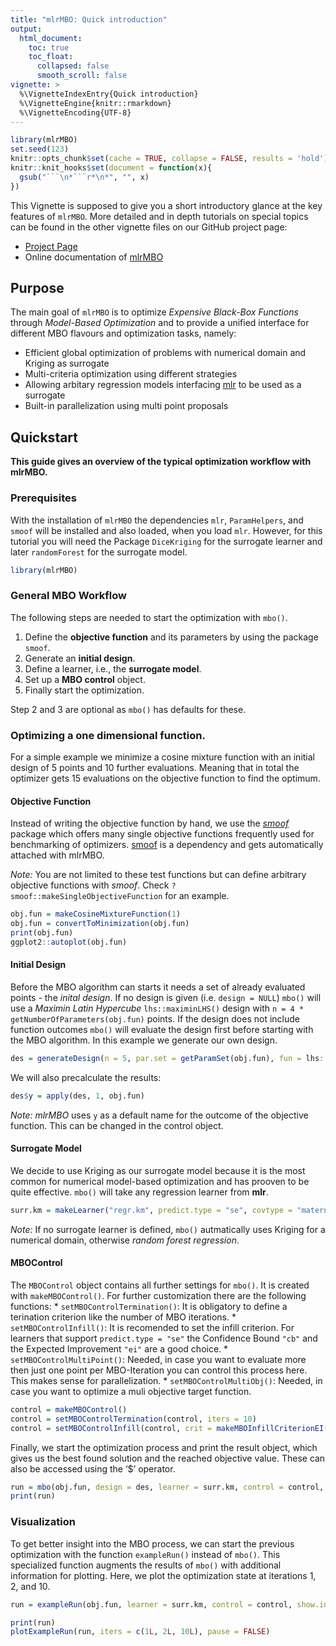 ```yaml
---
title: "mlrMBO: Quick introduction"
output:
  html_document:
    toc: true
    toc_float:
      collapsed: false
      smooth_scroll: false
vignette: >
  %\VignetteIndexEntry{Quick introduction}
  %\VignetteEngine{knitr::rmarkdown}
  %\VignetteEncoding{UTF-8}
---
```


```r
library(mlrMBO)
set.seed(123)
knitr::opts_chunk$set(cache = TRUE, collapse = FALSE, results = 'hold')
knitr::knit_hooks$set(document = function(x){
  gsub("```\n*```r*\n*", "", x)
})
```

This Vignette is supposed to give you a short introductory glance at the key features of `mlrMBO`.
More detailed and in depth tutorials on special topics can be found in the other vignette files on our GitHub project page:

- [Project Page](https://github.com/mlr-org/mlrMBO/)
- Online documentation of [mlrMBO](https://mlr-org.github.io/mlrMBO/)

## Purpose

The main goal of `mlrMBO` is to optimize *Expensive Black-Box Functions* through *Model-Based Optimization* and to provide a unified interface for different MBO flavours and optimization tasks, namely:

- Efficient global optimization of problems with numerical domain and Kriging as surrogate
- Multi-criteria optimization using different strategies
- Allowing arbitary regression models interfacing [mlr](https://github.com/mlr-org/mlr/) to be used as a surrogate
- Built-in parallelization using multi point proposals

## Quickstart

**This guide gives an overview of the typical optimization workflow with mlrMBO.**

### Prerequisites

With the installation of `mlrMBO` the dependencies `mlr`, `ParamHelpers`, and `smoof` will be installed and also loaded, when you load `mlr`.
However, for this tutorial you will need the Package `DiceKriging` for the surrogate learner and later `randomForest` for the surrogate model.

```r
library(mlrMBO)
```

### General MBO Workflow

The following steps are needed to start the optimization with `mbo()`.

1. Define the **objective function** and its parameters by using the package `smoof`.
2. Generate an **initial design**.
3. Define a learner, i.e., the **surrogate model**.
4. Set up a **MBO control** object.
5. Finally start the optimization.

Step 2 and 3 are optional as `mbo()` has defaults for these.


### Optimizing a one dimensional function.

For a simple example we minimize a cosine mixture function with an initial design of 5 points and 10 further evaluations.
Meaning that in total the optimizer gets 15 evaluations on the objective function to find the optimum.

#### Objective Function

Instead of writing the objective function by hand, we use the [*smoof*](https://cran.r-project.org/package=smoof) package which offers many single objective functions frequently used for benchmarking of optimizers.
[smoof](https://cran.r-project.org/package=smoof) is a dependency and gets automatically attached with mlrMBO.

_Note:_ You are not limited to these test functions but can define arbitrary objective functions with *smoof*.
Check `?smoof::makeSingleObjectiveFunction` for an example.

```r
obj.fun = makeCosineMixtureFunction(1)
obj.fun = convertToMinimization(obj.fun)
print(obj.fun)
ggplot2::autoplot(obj.fun)
```

#### Initial Design

Before the MBO algorithm can starts it needs a set of already evaluated points - the *inital design*.
If no design is given (i.e. `design = NULL`) `mbo()` will use a *Maximin Latin Hypercube* `lhs::maximinLHS()` design with `n = 4 * getNumberOfParameters(obj.fun)` points.
If the design does not include function outcomes `mbo()` will evaluate the design first before starting with the MBO algorithm.
In this example we generate our own design.

```r
des = generateDesign(n = 5, par.set = getParamSet(obj.fun), fun = lhs::randomLHS)
```

We will also precalculate the results:

```r
des$y = apply(des, 1, obj.fun)
```

_Note:_ *mlrMBO* uses `y` as a default name for the outcome of the objective function.
This can be changed in the control object.

#### Surrogate Model

We decide to use Kriging as our surrogate model because it is the most common for numerical model-based optimization and has prooven to be quite effective.
`mbo()` will take any regression learner from **mlr**.

```r
surr.km = makeLearner("regr.km", predict.type = "se", covtype = "matern3_2", control = list(trace = FALSE))
```

_Note:_ If no surrogate learner is defined, `mbo()` autmatically uses Kriging for a numerical domain, otherwise *random forest regression*.

#### MBOControl

The `MBOControl` object contains all further settings for `mbo()`.
It is created with `makeMBOControl()`.
For further customization there are the following functions:
* `setMBOControlTermination()`: It is obligatory to define a terination criterion like the number of MBO iterations.
* `setMBOControlInfill()`: It is recomended to set the infill criterion. For learners that support `predict.type = "se"` the Confidence Bound `"cb"` and the Expected Improvement `"ei"` are a good choice.
* `setMBOControlMultiPoint()`: Needed, in case you want to evaluate more then just one point per MBO-Iteration you can control this process here. This makes sense for parallelization.
* `setMBOControlMultiObj()`: Needed, in case you want to optimize a muli objective target function.


```r
control = makeMBOControl()
control = setMBOControlTermination(control, iters = 10)
control = setMBOControlInfill(control, crit = makeMBOInfillCriterionEI())
```

Finally, we start the optimization process and print the result object, which gives us the best found solution and the reached objective value.
These can also be accessed using the '$' operator.

```r
run = mbo(obj.fun, design = des, learner = surr.km, control = control, show.info = TRUE)
print(run)
```

### Visualization

To get better insight into the MBO process, we can start the previous optimization with the function `exampleRun()` instead of `mbo()`.
This specialized function augments the results of `mbo()` with additional information for plotting.
Here, we plot the optimization state at iterations 1, 2, and 10.

```r
run = exampleRun(obj.fun, learner = surr.km, control = control, show.info = FALSE)
```

```r
print(run)
plotExampleRun(run, iters = c(1L, 2L, 10L), pause = FALSE)
```

